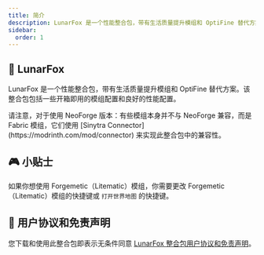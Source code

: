 ```yaml
---
title: 简介
description: LunarFox 是一个性能整合包，带有生活质量提升模组和 OptiFine 替代方案。该整合包包括一些开箱即用的模组配置和良好的性能配置。
sidebar:
  order: 1
---
```



<LinkCard
    title="下载 LunarFox"
    description="从 Modrinth 下载。"
    href="https://modrinth.com/modpack/lunarfox"
/>

## 🦊 LunarFox

LunarFox 是一个性能整合包，带有生活质量提升模组和 OptiFine 替代方案。该整合包包括一些开箱即用的模组配置和良好的性能配置。

<Aside>
请注意，对于使用 NeoForge 版本：有些模组本身并不与 NeoForge 兼容，而是 Fabric 模组，它们使用 [Sinytra Connector](https://modrinth.com/mod/connector) 来实现此整合包中的兼容性。
</Aside>

## 🎮 小贴士

如果你想使用 Forgemetic（Litematic）模组，你需要更改 Forgemetic（Litematic）模组的快捷键或 `打开世界地图` 的快捷键。

## 🧾 用户协议和免责声明

您下载和使用此整合包即表示无条件同意 [LunarFox 整合包用户协议和免责声明](/lunarfox/disclaimer)。